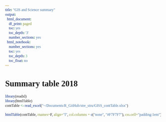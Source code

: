 ```yaml
---
title: "GIS and Science summary"
output:
  html_document:
    df_print: paged
    toc: yes
    toc_depth: '3'
    number_sections: yes
  html_notebook:
    number_sections: yes
    toc: yes
    toc_depth: 3
    toc_float: no
---
```

<style>
* {
  font-family: "Palatino"
}

h1{
    font-size: 190%
}

h2{
    font-size: 160%
}

h3{
    font-size: 150%
}

h4{
    font-size: 130%
}

h5{
    font-size: 110%
}

h6{
    font-size: 90%
}
</style>

# Summary table 2018

```r
library(readxl)
library(htmlTable)
contTable <- read_excel("~/Documents/R_GitHub/stre_stru/GISS_contTable.xlsx")

htmlTable(contTable, rnames=F, align="l", col.columns = c("none", "#F7F7F7"), css.cell="padding:1em")
```

